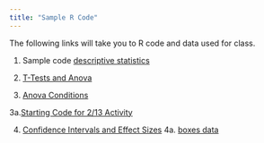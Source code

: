 ```yaml
---
title: "Sample R Code"
---
```


The following links will take you to R code and data used for class.

1.  Sample code [descriptive statistics](https://drive.google.com/file/d/1iG6wyp_6DxEceo1tnX6t65w3WCAdPyGv/view?usp=sharing)

2.  [T-Tests and Anova](https://drive.google.com/file/d/1ivNL7EP59rwhwpPcY6Q4Hgw7hffLEmJM/view?usp=sharing)

3. [Anova Conditions](https://drive.google.com/file/d/1lCGJWjLM4gVN-WfIJzjI7ieiuw3K6bgu/view?usp=sharing)

3a.[Starting Code for 2/13 Activity](https://drive.google.com/file/d/1lNQ6YsdWhDNyLtsmXGmMGt12his-orXv/view?usp=sharing)

4. [Confidence Intervals and Effect Sizes](https://drive.google.com/file/d/1oV4nRteLetPLDqMUB717ZaEDH76l51ro/view?usp=sharing)
  4a. [boxes data](https://drive.google.com/file/d/1oYqDWQe3rYWyEdzOqIzzw0yymUVHTlQr/view?usp=sharing)